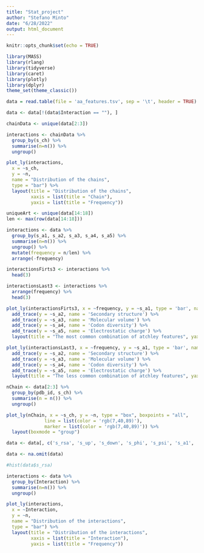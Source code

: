 ---
title: "Stat_project"
author: "Stefano Minto"
date: "6/28/2022"
output: html_document
---

```{r setup, include=FALSE}
knitr::opts_chunk$set(echo = TRUE)
```

```{r}
library(MASS)
library(rlang)
library(tidyverse)
library(caret)
library(plotly)
library(dplyr)
theme_set(theme_classic())
```

```{r, include=FALSE}
data = read.table(file = 'aa_features.tsv', sep = '\t', header = TRUE)
``` 

```{r, results='hide'}
data <- data[!(data$Interaction == ""), ]
```

```{r}
chainData <- unique(data[2:3])

interactions <- chainData %>%
  group_by(s_ch) %>%
  summarise(n=n()) %>%
  ungroup()

plot_ly(interactions, 
  x = ~s_ch,
  y = ~n,
  name = "Distribution of the chains",
  type = "bar") %>% 
  layout(title = "Distribution of the chains",
         xaxis = list(title = "Chain"),
         yaxis = list(title = "Frequency"))
```

```{r}
uniqueArt <- unique(data[14:18])
len <- max(row(data[14:18]))

interactions <- data %>%
  group_by(s_a1, s_a2, s_a3, s_a4, s_a5) %>%
  summarise(n=n()) %>%
  ungroup() %>%
  mutate(frequency = n/len) %>%
  arrange(-frequency)

interactionsFirts3 <- interactions %>%
  head(3)

interactionsLast3 <- interactions %>%
  arrange(frequency) %>%
  head(3)

plot_ly(interactionsFirts3, x = ~frequency, y = ~s_a1, type = 'bar', name = 'Polarity') %>% 
  add_trace(y = ~s_a2, name = 'Secondary structure') %>%  
  add_trace(y = ~s_a3, name = 'Molecular volume') %>%  
  add_trace(y = ~s_a4, name = 'Codon diversity') %>%  
  add_trace(y = ~s_a5, name = 'Electrostatic charge') %>%
  layout(title = "The most common combination of atchley features", yaxis = list(title = 'Count'), barmode = 'group')

plot_ly(interactionsLast3, x = ~frequency, y = ~s_a1, type = 'bar', name = 'Polarity') %>% 
  add_trace(y = ~s_a2, name = 'Secondary structure') %>%  
  add_trace(y = ~s_a3, name = 'Molecular volume') %>%  
  add_trace(y = ~s_a4, name = 'Codon diversity') %>%   
  add_trace(y = ~s_a5, name = 'Electrostatic charge') %>%
  layout(title = "The less common combination of atchley features", yaxis = list(title = 'Count'), barmode = 'group')
```


```{r}
nChain <- data[2:3] %>%
  group_by(pdb_id, s_ch) %>%
  summarise(n = n()) %>%
  ungroup()

plot_ly(nChain, x = ~s_ch, y = ~n, type = "box", boxpoints = "all",
              line = list(color = 'rgb(7,40,89)'),
              marker = list(color = 'rgb(7,40,89)')) %>%
  layout(boxmode = "group")
```

```{r}
data <- data[, c('s_rsa', 's_up', 's_down', 's_phi', 's_psi', 's_a1', 's_a2', 's_a3', 's_a4', 's_a5',  't_rsa', 't_up', 't_down', 't_phi', 't_psi', 't_a1', 't_a2', 't_a3', 't_a4', 't_a5', 'Interaction')]
```

```{r}
data <- na.omit(data)
```


```{r}
#hist(data$s_rsa)

interactions <- data %>%
  group_by(Interaction) %>%
  summarise(n=n()) %>%
  ungroup()

plot_ly(interactions, 
  x = ~Interaction,
  y = ~n,
  name = "Distribution of the interactions",
  type = "bar") %>% 
  layout(title = "Distribution of the interactions",
         xaxis = list(title = "Interaction"),
         yaxis = list(title = "Frequency"))
```
